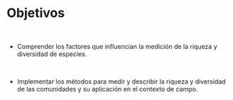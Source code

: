 # Objetivos {-}

<p> <br> </p>

- Comprender los factores que influencian la medición de la riqueza y diversidad de especies.

<p> <br> </p>

- Implementar los métodos para medir y describir  la riqueza y diversidad de las comunidades y su aplicación en el contexto de campo.
